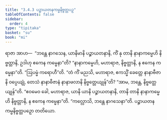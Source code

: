 ```yaml
---
title: "3.4.3 ပဉ္စာယတနကမ္မနိဗ္ဗတ္တပဉှ"
tableOfContents: false
sidebar:
  order: 4
type: "tipitaka"
basket: "su"
book: "mi"
---
```



<DynamicBreadcrumb />

<Division number="65" book="mi">

<Paragraph number="323" book="mi">
ရာဇာ အာဟ—  “ဘန္တေ နာဂသေန, ယာနိမာနိ ပဉ္စာယတနာနိ, ကိံ နု တာနိ နာနာကမ္မေဟိ နိဗ္ဗတ္တာနိ, ဥဒါဟု ဧကေန ကမ္မေနာ”တိ? “နာနာကမ္မေဟိ, မဟာရာဇ, နိဗ္ဗတ္တာနိ, န ဧကေန ကမ္မေနာ”တိ.
</Paragraph>

<Paragraph number="324" book="mi">
“ဩပမ္မံ ကရောဟီ”တိ. “တံ ကိံ မညသိ, မဟာရာဇ, ဧကသ္မိံ ခေတ္တေ နာနာဗီဇာနိ ဝပ္ပေယျုံ, တေသံ နာနာဗီဇာနံ နာနာဖလာနိ နိဗ္ဗတ္တေယျုန်”တိ? “အာမ, ဘန္တေ, နိဗ္ဗတ္တေယျုန်”တိ. “ဧဝမေဝ ခေါ, မဟာရာဇ, ယာနိ ယာနိ ပဉ္စာယတနာနိ, တာနိ တာနိ နာနာကမ္မေဟိ နိဗ္ဗတ္တာနိ, န ဧကေန ကမ္မေနာ”တိ.
</Paragraph>

<Paragraph number="325" book="mi">
“ကလ္လောသိ, ဘန္တေ နာဂသေနာ”တိ.

</Paragraph>
</Division>

<Paragraph number="326" type="center" book="mi">
ပဉ္စာယတနကမ္မနိဗ္ဗတ္တပဉှော တတိယော.
</Paragraph>